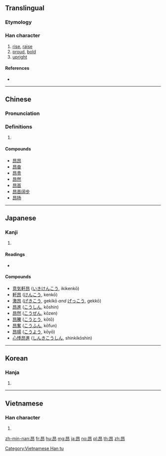 {{character info/new}}
{{also|昻}}
==Translingual==

===Etymology===
{{Han etyl}}

===Han character===
{{Han char|rn=72|rad=日|as=04|sn=8|four=60127|canj=AHVL|ids=⿱日卬}}

# [[rise]], [[raise]]
# [[proud]], [[bold]]
# [[upright]]

====References====
* {{Han ref|kx=0490.330|dkj=13783|dj=0851.320|hdz=21495.030|uh=6602|ud=26114|bh=A9F9|bd=43513}}

----

==Chinese==
{{zh-forms}}

===Pronunciation===
{{zh-pron
|m=áng
|c=ngong4,ngong5
|mc=y
|oc=y
|ma=
|cat=v,a
}}

===Definitions===
{{zh-hanzi}}

# {{rfdef|lang=zh}}

====Compounds====
* [[昂昂]]
* [[昂奋]]
* [[昂贵]]
* [[昂然]]
* [[昂首]]
* [[昂首阔步]]
* [[昂扬]]

----

==Japanese==

===Kanji===
{{ja-kanji|grade=|rs=日04}}

# {{defn|lang=ja|sort=日04}}

====Readings====
* {{ja-readings|on=[[こう]] (kō), [[ごう]] (gō)|kun=[[あがる]] (agaru), [[たかい]] (takai)}}

====Compounds====
* [[意気軒昂]] ([[いきけんこう]], ikikenkō)
* [[軒昂]] ([[けんこう]], kenkō)
* [[激昂]] ([[げきこう]], gekikō ''and'' [[げっこう]], gekkō)
* [[昂進]] ([[こうしん]], kōshin)
* [[昂然]] ([[こうぜん]], kōzen)
* [[昂騰]] ([[こうとう]], kōtō)
* [[昂奮]] ([[こうふん]], kōfun)
* [[昂揚]] ([[こうよう]], kōyō)
* [[心悸昂進]] ([[しんきこうしん]], shinkikōshin)

----

==Korean==

===Hanja===
{{ko-hanja|hangeul=앙|eumhun=|rv=ang|mr=ang|y=ang}}

# {{defn|lang=ko|sort=日04}}

----

==Vietnamese==

===Han character===
{{vi-readings|rs=日04|hanviet=[[ngang]], [[ngáng]], [[ngàng]], [[ngãng]]}}

# {{defn|lang=vi|sort=日04}}

[[Category:Vietnamese Han tu]]

[[zh-min-nan:昂]]
[[fr:昂]]
[[hu:昂]]
[[mg:昂]]
[[ja:昂]]
[[no:昂]]
[[pl:昂]]
[[th:昂]]
[[zh:昂]]